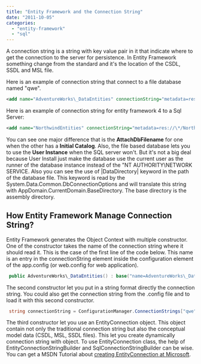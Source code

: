 ```yaml
---
title: "Entity Framework and the Connection String"
date: "2011-10-05"
categories: 
  - "entity-framework"
  - "sql"
---
```


A connection string is a string with key value pair in it that indicate where to get the connection to the server for persistence. In Entity Framework something change from the standard and it's the location of the CSDL, SSDL and MSL file.

Here is an example of connection string that connect to a file database named "qwe".

```xml
<add name="AdventureWorks\_DataEntities" connectionString="metadata=res://\*/MyEFModel.csdl|res://\*/MyEFModel.ssdl|res://\*/MyEFModel.msl; provider=System.Data.SqlClient; provider connection string=&quot; Data Source=.\\SQLEXPRESS; AttachDbFilename=|DataDirectory|\\qwe.mdf; Integrated Security=True; Connect Timeout=30; User Instance=True; MultipleActiveResultSets=True &quot;" providerName="System.Data.EntityClient" />


```


Here is an example of connection string for entity framework 4 to a Sql Server:

```xml
<add name="NorthwindEntities" connectionString="metadata=res://\*/NorthWindEntityDataModel.csdl|res://\*/NorthWindEntityDataModel.ssdl|res://\*/NorthWindEntityDataModel.msl; provider=System.Data.SqlClient; provider connection string=&quot; Data Source=.\\SQLEXPRESS; Initial Catalog=Northwind; Integrated Security=True; MultipleActiveResultSets=True&quot;" providerName="System.Data.EntityClient" /> 
```


You can see one major difference that is the **AttachDbFilename** for one when the other has a **Initial Catalog**. Also, the file based database lets you to use the **User Instance** when the SQL server won't. But it's not a big deal because User Install just make the database use the current user as the runner of the database instance instead of the "NT AUTHORITY\\NETWORK SERVICE. Also you can see the use of |DataDirectory| keyword in the path of the database file. This keyword is read by the System.Data.Common.DbConnectionOptions and will translate this string with AppDomain.CurrentDomain.BaseDirectory. The base directory is the assembly directory.

## How Entity Framework Manage Connection String?

Entity Framework generates the Object Context with multiple constructor. One of the constructor takes the name of the connection string where it should read it. This is the case of the first line of the code below. This name is an entry in the connectionString element inside the configuration element of the app.config (or web.config for web application).


```csharp
 public AdventureWorks\_DataEntities() : base("name=AdventureWorks\_DataEntities", "AdventureWorks\_DataEntities") public AdventureWorks\_DataEntities(string connectionString) : base(connectionString, "AdventureWorks\_DataEntities") public AdventureWorks\_DataEntities(EntityConnection connection) : base(connection, "AdventureWorks\_DataEntities") 
```

The second constructor let you put in a string format directly the connection string. You could also get the connection string from the .config file and to load it with this second constructor.


```csharp
 string connectionString = ConfigurationManager.ConnectionStrings["qwe"]; 
```

The third constructor let you use an EntityConnection object. This object contain not only the traditional connection string but also the conceptual model data (CSDL, MSL, SSDL files). This let you create dynamically connection string with object. To use EntityConnection class, the help of EntityConnectionStringBuilder and SqlConnectionStringBuilder can be wise. You can get a MSDN Tutorial about [creating EntityConnection at Microsoft](http://msdn.microsoft.com/en-us/library/bb738533.aspx "MSDN Tutorial for EntityConnection construction").
